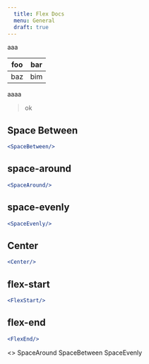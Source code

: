 ```yaml
---
  title: Flex Docs
  menu: General 
  draft: true
---
```






aaa

| foo | bar |
| --- | --- |
| baz | bim |

aaaa


> ok

## Space Between  


```jsx live=true
<SpaceBetween/>
```

## space-around 

```jsx live=true
<SpaceAround/>
```

## space-evenly  

```jsx live=true
<SpaceEvenly/>
```

## Center 

<!--suppress HtmlDeprecatedTag -->
```jsx live=true
<Center/>
```


## flex-start  

```jsx live=true
<FlexStart/>
```

## flex-end  

```jsx live=true
<FlexEnd/>
```


<Playground>
<>
<Flex flexWrap={'wrap'} alignItems={'center'} height={500}>
<Text mb={0} style={{alignSelf: 'flex-end'}}>SpaceAround</Text>
<Flex minWidth={'100%'} justifyContent={'space-around'}>
  <BorderBox bg={'green.3'} size={20}></BorderBox>
  <BorderBox bg={'blue.3'} size={20}></BorderBox>
  <BorderBox bg={'orange.3'} size={20}></BorderBox>
  <BorderBox bg={'gray.3'} size={20}></BorderBox>
</Flex>
<Text mb={0} style={{alignSelf: 'flex-end'}}>SpaceBetween</Text>
<Flex minWidth={'100%'} justifyContent={'space-between'}>
  <BorderBox bg={'green.3'} size={20}></BorderBox>
  <BorderBox bg={'blue.3'} size={20}></BorderBox>
  <BorderBox bg={'orange.3'} size={20}></BorderBox>
  <BorderBox bg={'gray.3'} size={20}></BorderBox>
</Flex>
<Text mb={0} style={{alignSelf: 'flex-end'}}>SpaceEvenly</Text>
<Flex minWidth={'100%'} justifyContent={'space-evenly'}>
  <BorderBox bg={'green.3'} size={20}></BorderBox>
  <BorderBox bg={'blue.3'} size={20}></BorderBox>
  <BorderBox bg={'orange.3'} size={20}></BorderBox>
  <BorderBox bg={'gray.3'} size={20}></BorderBox>
</Flex>
</Flex>
</>
</Playground>
